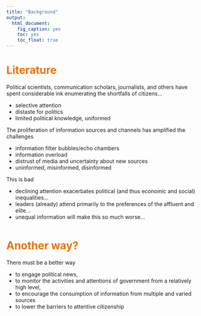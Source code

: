 ```yaml
---
title: "Background"
output: 
  html_document: 
    fig_caption: yes
    toc: yes
    toc_float: true
---
```


<style type="text/css">

h1.title {
  font-size: 38px;
  color: #232D4B;
}
h1 { /* Header 1 */
  font-size: 28px;
  color: #E57200;
}
h2 { /* Header 2 */
    font-size: 22px;
  color: #666666;
}
h3 { /* Header 3 */
  font-size: 18px;
  font-family: "Times New Roman", Times, serif;
  color: #141E3C;
}
</style>

# Literature

Political scientists, communication scholars, journalists, and others have spent considerable ink enumerating the shortfalls of citizens...

 - selective attention
 - distaste for politics
 - limited political knowledge, uniformed

The proliferation of information sources and channels has amplified the challenges

 - information filter bubbles/echo chambers
 - information overload
 - distrust of media and uncertainty about new sources
 - uninformed, misinformed, disinformed
 
This is bad 

 - declining attention exacerbates political (and thus economic and social) inequalities...
 - leaders (already) attend primarily to the preferences of the affluent and elite...
 - unequal information will make this so much worse...
 
<div style="margin-bottom:50px;">
</div>

# Another way?

There must be a better way

 - to engage political news, 
 - to monitor the activities and attentions of government from a relatively high level, 
 - to encourage the consumption of information from multiple and varied sources
 - to lower the barriers to attentive citizenship

